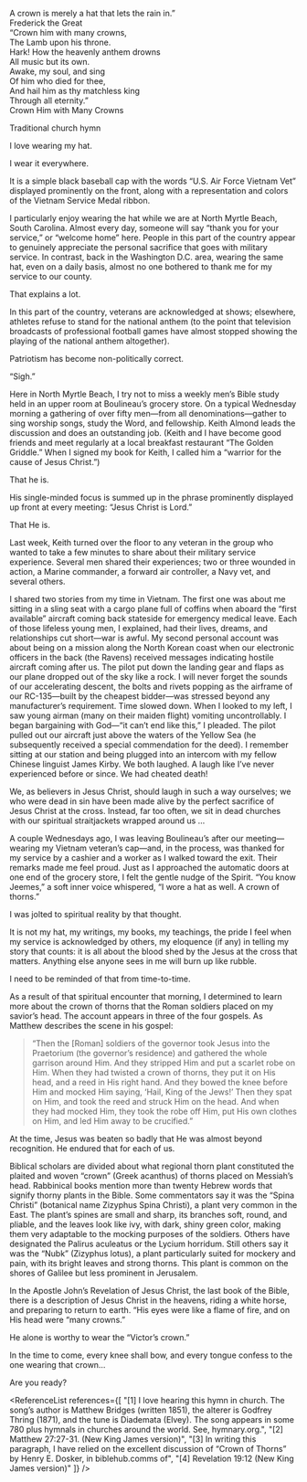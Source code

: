 
<Epigraph>
<p>A crown is merely a hat that lets the rain in.”<br/>Frederick the Great<br/>“Crown him with many crowns,<br/>The Lamb upon his throne.<br/>Hark! How the heavenly anthem drowns<br/>All music but its own.<br/>Awake, my soul, and sing<br/>Of him who died for thee,<br/>And hail him as thy matchless king<br/>Through all eternity.”<br/>Crown Him with Many Crowns</p>
<div className="epigraph-author"><p>Traditional church hymn<Footnote number={1} /></p></div>

</Epigraph>

I love wearing my hat.

I wear it everywhere.

It is a simple black baseball cap with the words “U.S. Air Force Vietnam Vet” displayed prominently on the front, along with a representation and colors of the Vietnam Service Medal ribbon.

I particularly enjoy wearing the hat while we are at North Myrtle Beach, South Carolina. Almost every day, someone will say “thank you for your service,” or “welcome home” here. People in this part of the country appear to genuinely appreciate the personal sacrifice that goes with military service. In contrast, back in the Washington D.C. area, wearing the same hat, even on a daily basis, almost no one bothered to thank me for my service to our county.

That explains a lot.

In this part of the country, veterans are acknowledged at shows; elsewhere, athletes refuse to stand for the national anthem (to the point that television broadcasts of professional football games have almost stopped showing the playing of the national anthem altogether).

Patriotism has become non-politically correct.

“Sigh.”

Here in North Myrtle Beach, I try not to miss a weekly men’s Bible study held in an upper room at Boulineau’s grocery store. On a typical Wednesday morning a gathering of over fifty men—from all denominations—gather to sing worship songs, study the Word, and fellowship. Keith Almond leads the discussion and does an outstanding job. (Keith and I have become good friends and meet regularly at a local breakfast restaurant “The Golden Griddle.” When I signed my book for Keith, I called him a “warrior for the cause of Jesus Christ.”)

That he is.

His single-minded focus is summed up in the phrase prominently displayed up front at every meeting: “Jesus Christ is Lord.”

That He is.

Last week, Keith turned over the floor to any veteran in the group who wanted to take a few minutes to share about their military service experience. Several men shared their experiences; two or three wounded in action, a Marine commander, a forward air controller, a Navy vet, and several others. 

I shared two stories from my time in Vietnam. The first one was about me sitting in a sling seat with a cargo plane full of coffins when aboard the “first available” aircraft coming back stateside for emergency medical leave. Each of those lifeless young men, I explained, had their lives, dreams, and relationships cut short—war is awful. My second personal account was about being on a mission along the North Korean coast when our electronic officers in the back (the Ravens) received messages indicating hostile aircraft coming after us. The pilot put down the landing gear and flaps as our plane dropped out of the sky like a rock. I will never forget the sounds of our accelerating descent, the bolts and rivets popping as the airframe of our RC-135—built by the cheapest bidder—was stressed beyond any manufacturer’s requirement. Time slowed down. When I looked to my left, I saw young airman (many on their maiden flight) vomiting uncontrollably. I began bargaining with God—“it can’t end like this,” I pleaded. The pilot pulled out our aircraft just above the waters of the Yellow Sea (he subsequently received a special commendation for the deed). I remember sitting at our station and being plugged into an intercom with my fellow Chinese linguist James Kirby. We both laughed. A laugh like I’ve never experienced before or since. We had cheated death!

We, as believers in Jesus Christ, should laugh in such a way ourselves; we who were dead in sin have been made alive by the perfect sacrifice of Jesus Christ at the cross. Instead, far too often, we sit in dead churches with our spiritual straitjackets wrapped around us …

A couple Wednesdays ago, I was leaving Boulineau’s after our meeting—wearing my Vietnam veteran’s cap—and, in the process, was thanked for my service by a cashier and a worker as I walked toward the exit. Their remarks made me feel proud. Just as I approached the automatic doors at one end of the grocery store, I felt the gentle nudge of the Spirit. “You know Jeemes,” a soft inner voice whispered, “I wore a hat as well. A crown of thorns.”

I was jolted to spiritual reality by that thought.

It is not my hat, my writings, my books, my teachings, the pride I feel when my service is acknowledged by others, my eloquence (if any) in telling my story that counts: it is all about the blood shed by the Jesus at the cross that matters. Anything else anyone sees in me will burn up like rubble. 

I need to be reminded of that from time-to-time.

As a result of that spiritual encounter that morning, I determined to learn more about the crown of thorns that the Roman soldiers placed on my savior’s head. The account appears in three of the four gospels. As Matthew describes the scene in his gospel:

> “Then the [Roman] soldiers of the governor took Jesus into the Praetorium (the governor’s residence) and gathered the whole garrison around Him. And they stripped Him and put a scarlet robe on Him. When they had twisted a crown of thorns, they put it on His head, and a reed in His right hand. And they bowed the knee before Him and mocked Him saying, ‘Hail, King of the Jews!’ Then they spat on Him, and took the reed and struck Him on the head. And when they had mocked Him, they took the robe off Him, put His own clothes on Him, and led Him away to be crucified.”<Footnote number={2} />

At the time, Jesus was beaten so badly that He was almost beyond recognition. He endured that for each of us.

Biblical scholars are divided about what regional thorn plant constituted the plaited and woven “crown” (Greek acanthus) of thorns placed on Messiah’s head. Rabbinical books mention more than twenty Hebrew words that signify thorny plants in the Bible. Some commentators say it was the “Spina Christi” (botanical name Zizyphus Spina Christi), a plant very common in the East. The plant’s spines are small and sharp, its branches soft, round, and pliable, and the leaves look like ivy, with dark, shiny green color, making them very adaptable to the mocking purposes of the soldiers. Others have designated the Palirus aculeatus or the Lycium horridum. Still others say it was the “Nubk” (Zizyphus lotus), a plant particularly suited for mockery and pain, with its bright leaves and strong thorns. This plant is common on the shores of Galilee but less prominent in Jerusalem.<Footnote number={3} />

In the Apostle John’s Revelation of Jesus Christ, the last book of the Bible, there is a description of Jesus Christ in the heavens, riding a white horse, and preparing to return to earth. “His eyes were like a flame of fire, and on His head were “many crowns.”<Footnote number={4} />

He alone is worthy to wear the “Victor’s crown.” 

In the time to come, every knee shall bow, and every tongue confess to the one wearing that crown…

Are you ready?

<ReferenceList references={[
  "[1] I love hearing this hymn in church. The song’s author is Matthew Bridges (written 1851), the alterer is Godfrey Thring (1871), and the tune is Diademata (Elvey). The song appears in some 780 plus hymnals in churches around the world. See, hymnary.org.",
  "[2] Matthew 27:27-31. (New King James version)",
  "[3] In writing this paragraph, I have relied on the excellent discussion of “Crown of Thorns” by Henry E. Dosker, in biblehub.comms of",
  "[4] Revelation 19:12 (New King James version)"
]} />
